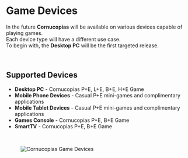# Game Devices  

In the future **Cornucopias** will be available on various devices capable of playing games.  
Each device type will have a different use case.  
To begin with, the **Desktop PC** will be the first targeted release.  

</br>  

## Supported Devices  

<ul className="list-disc ltr pl-6 space-y-2">
  <li><b>Desktop PC</b> - Cornucopias P+E, L+E, B+E, H+E Game</li>
  <li><b>Mobile Phone Devices</b> - Casual P+E mini-games and complimentary applications</li>
  <li><b>Mobile Tablet Devices</b> - Casual P+E mini-games and complimentary applications</li>
  <li><b>Games Console</b> - Cornucopias P+E, B+E Game</li>
  <li><b>SmartTV</b> - Cornucopias P+E, B+E Game</li>
</ul>  

</br>  

<figure className="img-center">
  <img src="/images/technology/game-devices.png" alt="Cornucopias Game Devices" />
</figure>
